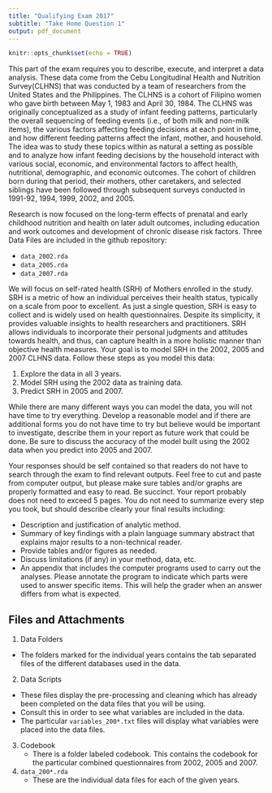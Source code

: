 ```yaml
---
title: "Qualifying Exam 2017"
subtitle: "Take Home Question 1"
output: pdf_document
---
```


```r
knitr::opts_chunk$set(echo = TRUE)
```



This part of the exam requires you to describe, execute, and interpret a data analysis. These data come from the Cebu Longitudinal Health and Nutrition Survey(CLHNS) that was conducted by a team of researchers from the United States and the Philippines. The CLHNS is a cohort of Filipino women who gave birth between May 1, 1983 and April 30, 1984. The CLHNS was originally conceptualized as a study of infant feeding patterns, particularly the overall sequencing of feeding events (i.e., of both milk and non-milk items), the various factors affecting feeding decisions at each point in time, and how different feeding patterns affect the infant, mother, and household. The idea was to study these topics within as natural a setting as possible and to analyze how infant feeding decisions by the household interact with various social, economic, and environmental factors to affect health, nutritional, demographic, and economic outcomes. The cohort of children born during that period, their mothers, other caretakers, and selected siblings have been followed through subsequent surveys conducted in 1991-92, 1994, 1999, 2002, and 2005. 

Research is now focused on the long-term effects of prenatal and early childhood nutrition and health on later adult outcomes, including education and work outcomes and development of chronic disease risk factors. Three Data Files are included in the github repository:

- `data_2002.rda`
- `data_2005.rda`
- `data_2007.rda`

We will focus on self-rated health (SRH) of Mothers enrolled in the study. SRH is a metric of how an individual perceives their health status, typically on a scale from poor to excellent. As just a single question, SRH is easy to collect and is widely used on health questionnaires. Despite its simplicity, it provides valuable insights to health researchers and practitioners. SRH allows individuals to incorporate their personal judgments and attitudes towards health, and thus, can capture health in a more holistic manner than objective health measures. Your goal is to model SRH in the 2002, 2005 and 2007 CLHNS data. Follow these steps as you model this data:

1. Explore the data in all 3 years. 
2. Model SRH using the 2002 data as training data. 
3. Predict SRH in 2005 and 2007. 

While there are many different ways you can model the data, you will not have time to try everything. Develop a reasonable model and if there are additional forms you do not have time to try but believe would be important to investigate, describe them in your report as future work that could be done. Be sure to discuss the accuracy of the model built using the 2002 data when you predict into 2005 and 2007. 

Your responses should be self contained so that readers do not have to search through the exam to find relevant outputs. Feel free to cut and paste from computer output, but please make sure tables and/or graphs are properly formatted and easy to read. Be succinct. Your report probably does not need to exceed 5 pages. You do not need to summarize every step you took, but should describe clearly your final results including:


- Description and justification of analytic method. 
- Summary of key findings with a plain language summary abstract that explains major results to a non-technical reader.
- Provide tables and/or figures as needed. 
- Discuss limitations (if any) in your method, data, etc. 
- An appendix that includes the computer programs used to carry out the analyses. Please annotate the program to indicate which parts were used to answer specific items. This will help the grader when an answer differs from what is expected.




## Files and Attachments

1. Data Folders
  - The folders marked for the individual years contains the tab separated files of the different databases used in the data. 
2. Data Scripts
  - These files display the pre-processing and cleaning which has already been completed on the data files that you will be using. 
  - Consult this in order to see what variables are included in the data.
   - The particular `variables_200*.txt` files will display what variables were placed into the data files.
3. Codebook
    - There is a folder labeled codebook. This contains the codebook for the particular combined questionnaires from 2002, 2005 and 2007. 
4. `data_200*.rda`
    - These are the individual data files for each of the given years. 
